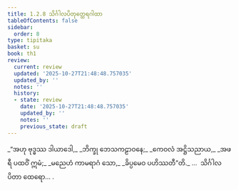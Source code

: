 ```yaml
---
title: 1.2.8 သိင်္ဂါလပိတုတ္ထေရဂါထာ
tableOfContents: false
sidebar:
  order: 8
type: tipitaka
basket: su
book: th1
review:
  current: review
  updated: '2025-10-27T21:48:48.757035'
  updated_by: ''
  notes: ''
  history:
  - state: review
    date: '2025-10-27T21:48:48.757035'
    updated_by: ''
    notes: ''
    previous_state: draft
---
```



<ReviewStatus review={frontmatter.review} showDetails={true} />

<HypothesisAnnotation frontmatter={frontmatter} />

<DynamicBreadcrumb />

<Division number="18" book="th1" e="ch" v="19" p="224">

<Paragraph number="42" type="verses" book="th1">
_“အဟု ဗုဒ္ဓဿ ဒါယာဒေါ,_  
_ဘိက္ခု ဘေသကဠာဝနေ;_  
_ကေဝလံ အဋ္ဌိသညာယ,_  
_အဖရီ ပထဝိံ ဣမံ;_  
_မညေဟံ ကာမရာဂံ သော,_  
_ခိပ္ပမေဝ ပဟိဿတီ”တိ._  


</Paragraph>
</Division>

<Paragraph number="43" type="center" book="th1">
…  သိင်္ဂါလပိတာ ထေရော… .
</Paragraph>